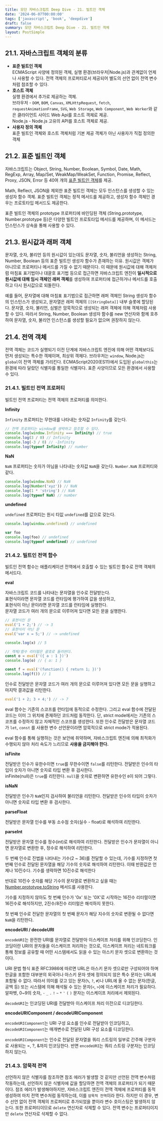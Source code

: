 ```yaml
---
title: 모던 자바스크립트 Deep Dive - 21. 빌트인 객체
date: '2024-06-07T00:00:00'
tags: ['javascript', 'book', 'deepdive']
draft: false
summary: 모던 자바스크립트 Deep Dive - 21. 빌트인 객체
layout: PostSimple
---
```


## 21.1. 자바스크립트 객체의 분류

- **표준 빌트인 객체**  
  ECMAScript 사양에 정의된 객체, 실행 환경(브라우저|Node.js)과 관계없이 언제나 사용할 수 있다. 전역 객체의 프로퍼티로서 제공되어 별도의 선언 없이 전역 변수처럼 참조할 수 있다.
- **호스트 객체**  
  실행 환경에서 추가로 제공하는 객체.  
  브라우저 - `DOM`, `BOM`, `Canvas`, `XMLHttpRequest`, `fetch`, `requestAnimationFrame`, `SVG`, `Web Storage`, `Web Component`, `Web Worker`와 같은 클라이언트 사이드 Web Api를 호스트 객체로 제공.  
  Node.js - Node.js 고유의 API를 호스트 객체로 제공.
- **사용자 정의 객체**  
  표준 빌트인 객체와 호스트 객체처럼 기본 제공 객체가 아닌 사용자가 직접 정의한 객체

## 21.2. 표준 빌트인 객체

자바스크립트는 Object, String, Number, Boolean, Symbol, Date, Math, RegExp, Array, Map/Set, WeakMap/WeakSet, Function, Promise, Reflect, Proxy, JSON, Error 등 40여 개의 [표준 빌트인 객체](https://developer.mozilla.org/ko/docs/Web/JavaScript/Reference/Global_Objects)를 제공.

Math, Reflect, JSON을 제외한 표준 빌트인 객체는 모두 인스턴스를 생성할 수 있는 생성자 함수 객체. 표준 빌트인 객체는 정적 메서드를 제공하고, 생성자 함수 객체인 경우는 프로토타입 메서드도 제공한다.

표준 빌트인 객체의 prototype 프로퍼티에 바인딩된 객체 (String.prototype, Number.prototype 등)은 다양한 빌트인 프로토타입 메서드를 제공하며, 이 메서드는 인스턴스가 상속을 통해 사용할 수 있다.

## 21.3. 원시값과 래퍼 객체

문자열, 숫자, 불리언 등의 원시값이 있는데도 문자열, 숫자, 불리언을 생성하는 String, Number, Boolean 등의 표준 빌트인 생성자 함수가 존재하는 이유.
원시값은 객체가 아니므로 프로퍼티나 메서드를 가질 수 없기 때문이다. 이 때문에 원시값에 대해 객체처럼 마침표 표기법이나 대괄호 표기법 등으로 접근하면 자바스크립트 엔진이 **일시적으로 원시값에 대해 임시 객체인 래퍼 객체**를 생성하여 프로퍼티에 접근하거나 메서드를 호출하고 다시 원시값으로 되돌린다.

예를 들어, 문자열에 대해 마침표 표기법으로 접근하면 래퍼 객체인 String 생성자 함수의 인스턴스가 생성되고, 문자열은 래퍼 객체의 `[[StringData]]` 내부 슬롯에 할당된다. 문자열, 숫자, 불리언, 심벌은 암묵적으로 생성되는 래퍼 객체에 의해 객체처럼 사용할 수 있다. 따라서 String, Number, Boolean 생성자 함수를 new 연산자와 함께 호추하여 문자열, 숫자, 불리언 인스턴스를 생성할 필요가 없으며 권장하지 않는다.

## 21.4. 전역 객체

전역 객체는 코드가 실행되기 이전 단계에 자바스크립트 엔진에 의해 어떤 객체보다도 먼저 생성되는 특수한 객체이며, 최상위 객체다. 브라우저는 `window`, Node.js는 `global`이 전역 객체를 가리킨다. ECMAScript2020(ES11)에서 도입된 `globalthis`는 환경에 따라 달랐던 식별자를 통일한 식별자다. 표준 사양이므로 모든 환경에서 사용할 수 있다.

### 21.4.1. 빌트인 전역 프로퍼티

빌트인 전역 프로퍼티는 전역 객체의 프로퍼티를 의미한다.

**Infinity**

`Infinity` 프로퍼티는 무한대를 나타내는 숫자값 `Infinity`를 갖는다.

```js
// 전역 프로퍼티는 window를 생략하고 참조할 수 있다.
console.log(window.Infinity === Infinity) // true
console.log(3 / 0) // Infinity
console.log(-3 / 0) // -Infinity
console.log(typeof Infinity) // number
```

**NaN**

`NaN` 프로퍼티는 숫자가 아님을 나타내는 숫자값 `NaN`을 갖는다. `Number.NaN` 프로퍼티와 같다.

```js
console.log(window.NaN) // NaN
console.log(Number('xyz')) // NaN
console.log(1 * 'string') // NaN
console.log(typeof NaN) // number
```

**undefined**

`undefined` 프로퍼티는 원시 타잆 `undefined`를 값으로 갖는다.

```js
console.log(window.undefined) // undefined

var foo
console.log(foo) // undefined
console.log(typeof undefined) // undefined
```

### 21.4.2. 빌트인 전역 함수

빌트인 전역 함수는 애플리케이션 전역에서 호출할 수 있는 빌트인 함수로 전역 객체의 메서드다.

**eval**

자바스크립트 코드를 나타내는 문자열을 인수로 전달받는다.  
표현식이라면 문자열 코드를 런타임에 평가하여 값을 생성하고,  
표현식이 아닌 문이라면 문자열 코드를 런타임에 실행한다.  
문자열 코드가 여러 개의 문으로 이루어져 있다면 모든 문을 실행한다.

```js
// 표현식인 문
eval('1 + 2;') // -> 3
// 표현식이 아닌 문
eval('var x = 5;') // -> undefined

console.log(x) // 5

// 객체/함수 리터럴은 괄호로 둘러싼다.
const o = eval('({ a : 1 })')
console.log(o) // { a: 1 }

const f = eval('(function() { return 1; })')
console.log(f()) // 1
```

인수로 전달받은 문자열 코드가 여러 개의 문으로 이루어져 있다면 모든 문을 실행하고 마지막 결과값을 리턴한다.

```js
eval('1 + 2; 3 + 4;') // -> 7
```

eval 함수는 기존의 스코프를 런타임에 동적으로 수정한다. 그리고 eval 함수에 전달된 코드는 이미 그 위치에 존재하던 코드처럼 동작한다. 단, strict mode에서는 기존의 스코프를 수정하지 않고 자체적인 스코프를 생성한다. 또한 인수로 전달받은 문자열 코드가 `let`, `const` 를 사용한 변수 선언문이라면 암묵적으로 strict mode가 적용된다.

eval 함수를 통해 실행하는 것은 보안에 취약하며, 자바스크립트 엔진에 의해 최적화가 수행되지 않아 처리 속도가 느리므로 **사용을 금지해야 한다.**

**isFinite**

전달받은 인수가 유한수이면 `true`를 무한수이면 `false`를 리턴한다. 전달받은 인수의 타입이 숫자가 아니면 숫자로 타입 변환 후 검사한다.  
inFinite(null)은 `true`를 리턴한다. `null`을 숫자로 변환하면 유한수인 `0`이 되어 그렇다.

**isNaN**

전달받은 인수가 `NaN`인지 검사하여 불리언을 리턴한다. 전달받은 인수의 타입이 숫자가 아니면 숫자로 타입 변환 후 검사한다.

**parseFloat**

전달받은 문자열 인수를 부동 소수점 숫자(실수 - float)로 해석하여 리턴한다.

**parseInt**

전달받은 문자열 인수를 정수(int)로 해석하여 리턴한다. 전달받은 인수가 문자열이 아니면 문자열로 변환한 후, 정수로 해석하여 리턴한다.

두 번째 인수로 진법을 나타내는 기수(2 ~ 36)를 전달할 수 있는데, 기수를 지정하면 첫 번째 인수로 전달된 문자열을 해당 기수의 숫자로 해석하여 리턴한다. 이때 반환값은 언제나 10진수다. 기수를 생략하면 10진수로 해석한다

반대로 10진수 숫자를 해당 기수의 문자열로 변환하고 싶을 때는 [Number.prototype.toString](https://developer.mozilla.org/en-US/docs/Web/JavaScript/Reference/Global_Objects/Number/toString) 메서드를 사용한다.

기수를 지정하지 않아도 첫 번째 인수가 '0x' 또는 '0X'로 시작하는 16진수 리터럴이면 16진수로 해석하지만, 2진수/8진수 리터럴은 해석하지 못한다.

첫 번째 인수로 전달한 문자열의 첫 번째 문자가 해당 지수의 숫자로 변환될 수 없다면 `NaN`을 리턴한다.

**encodeURI / decodeURI**

`encodeURI`는 완전한 URI를 문자열로 전달받아 이스케이프 처리를 위해 인코딩한다. 인코딩이란 URI의 문자들을 이스케이프 처리하는 것으로, 이스케이프 처리는 네트워크를 통해 정보를 공유할 때 어떤 시스템에서도 읽을 수 있는 아스키 문자 셋으로 변환하는 것이다.

URI 문법 형식 표준 RFC3986에 따르면 URL은 아스키 문자 셋으로만 구성되어야 하며 한글을 포함한 대부분의 외국어나 아스키 문자 셋에 정의되지 않은 특수 문자는 URL에 포함될 수 없다. 따라서 의미를 갖고 있는 문자(`%`, `?`, `#`)나 URL에 올 수 없는 문자(한글, 공백 등) 또는 시스템에 의해 해석될 수 있는 문자(`<`, `>`)에 이스케이프 처리가 필요하다. 알파벳, 0~9의 숫자, `-` `_` `.` `!` `~` `*` `'` `(` `)` 문자는 이스케이프 처리에서 제외된다.

`decodeURI`는 인코딩된 URI를 전달받아 이스케이프 처리 이전으로 디코딩한다.

**encodeURIComponent / decodeURIComponent**

`encodeURIComponent`는 URI 구성 요소를 인수로 전달받아 인코딩하고, `decodeURIComponent`는 매개변수로 전달된 URI 구성 요소를 디코딩한다.

`encodeURIComponent`는 인수로 전달된 문자열을 쿼리 스트링의 일부로 간주해 구분자로 사용되는 =, ?, &까지 인코딩한다. 반면 `encodeURI`는 쿼리 스트링 구분자는 인코딩하지 않는다.

### 21.4.3. 암묵적 전역

선언하지 않은 식별자를 참조하면 참조 에러가 발생할 것 같지만 선언된 전역 변수처럼 작동하는데, 선언하지 않은 식별자에 값을 할당하면 전역 객체의 프로퍼티가 되기 때문이다. 참조 에러가 발생해야하지만, 자바스크립트 엔진이 전역 객체에 프로퍼티를 동적 생성하여 마치 전역 변수처럼 동작하는데, 이를 `암묵적 전역`이라 한다. 하지만 이 경우, 변수 선언 없이 전역 객체의 프로퍼티로 추가되었을 뿐이라 변수 호이스팅은 발생하지 않는다. 또한 프로퍼티이므로 `delete` 연산자로 삭제할 수 있다. 전역 변수는 프로퍼티이지만 `delete` 연산자로 삭제할 수 없다.
